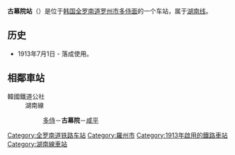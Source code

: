 {{朝鮮半島車站資訊
|公司色 = #0066b3
|文字色 = 
|站名 = 古幕院站<br />{{lang|en|Gomagwon}}
|圖片 =
|pxl = 
|圖片說明 =
|車站編號 = 
|前一站 = [[多侍站|多侍]]
|前一站距離 = 3.2
|後一站距離 = 6.8
|後一站 = [[咸平站|咸平]]
|距離 = 212.1
|起點站 = [[大田操车场|大田操车场]]
|所屬路線 = [[湖南线|湖南线]]
|諺文 = 고막원역
|朝鮮漢字 = 古幕院驛
|文觀部式 =Gomagwon-yeok 
|馬-賴式 =Komakwŏn-yŏk
|副站名 = 
|停站路線數 = 
|所屬公司 = [[韩国铁道公社|韩国铁道公社]]
|所在地 =[[全罗南道|全罗南道]][[罗州市|罗州市]][[多侍面|多侍面]]
|車站構造 = 地面车站
|月台配置 = 
|啟用年月日 =1913年7月1日
|廢站年月日 = 
|上下車人次 =
|統計年度 =
|轉車 = 
|備註 = 
|全寬備註 = 
}}

'''古幕院站'''（{{kor|諺=고막원역|漢=古幕院驛|羅=Gomakwon yeok|f=y}}）是位于[[韩国|韩国]][[全罗南道|全罗南道]][[罗州市|罗州市]][[多侍面|多侍面]]的一个车站，属于[[湖南线|湖南线]]。

== 历史 ==
*1913年7月1日 - 落成使用。

== 相鄰車站 ==
;韓國鐵道公社
:湖南線
::[[多侍站|多侍]]－'''古幕院'''－[[咸平站|咸平]]

{{湖南线}}

[[Category:全罗南道铁路车站|Category:全罗南道铁路车站]]
[[Category:羅州市|Category:羅州市]]
[[Category:1913年啟用的鐵路車站|Category:1913年啟用的鐵路車站]]
[[Category:湖南線車站|Category:湖南線車站]]